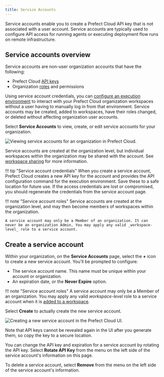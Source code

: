 ```yaml
---
title: Service Accounts
---
```



Service accounts enable you to create a Prefect Cloud API key that is not associated with a user account. Service accounts are typically used to configure API access for running agents or executing deployment flow runs on remote infrastructure.

## Service accounts overview

Service accounts are non-user organization accounts that have the following:

- Prefect Cloud [API keys](/2.6.9/ui/cloud-getting-started/#create-an-api-key)
- Organization [roles](/2.6.9/ui/roles/) and permissions

Using service account credentials, you can [configure an execution environment](/2.6.9/ui/cloud-getting-started/#configure-execution-environment) to interact with your Prefect Cloud organization workspaces without a user having to manually log in from that environment. Service accounts may be created, added to workspaces, have their roles changed, or deleted without affecting organization user accounts.

Select **Service Accounts** to view, create, or edit service accounts for your organization.

![Viewing service accounts for an organization in Prefect Cloud.](/2.6.9/img/ui/service-accounts.png)

Service accounts are created at the organization level, but individual workspaces within the organization may be shared with the account. See [workspace sharing](#workspace-sharing) for more information.

!!! tip "Service account credentials"
    When you create a service account, Prefect Cloud creates a new API key for the account and provides the API configuration command for the execution environment. Save these to a safe location for future use. If the access credentials are lost or compromised, you should regenerate the credentials from the service account page.

!!! note "Service account roles"
    Service accounts are created at the organization level, and may then become members of workspaces within the organization.
    
    A service account may only be a Member of an organization. It can never be an organization Admin. You may apply any valid _workspace-level_ role to a service account.

## Create a service account

Within your organization, on the **Service Accounts** page, select the **+** icon to create a new service account. You'll be prompted to configure:

- The service account name. This name must be unique within your account or organization.
- An expiration date, or the **Never Expire** option.

!!! note "Service account roles"
    A service account may only be a Member of an organization. You may apply any valid _workspace-level_ role to a service account when it is [added to a workspace](/2.6.9/ui/workspaces/#workspace-sharing).

Select **Create** to actually create the new service account. 

![Creating a new service account in the Prefect Cloud UI.](/2.6.9/img/ui/create-service-account.png)

Note that API keys cannot be revealed again in the UI after you generate them, so copy the key to a secure location.

You can change the API key and expiration for a service account by rotating the API key. Select **Rotate API Key** from the menu on the left side of the service account's information on this page. 

To delete a service account, select **Remove** from the menu on the left side of the service account's information.